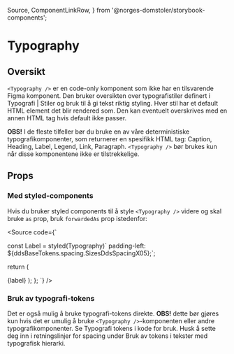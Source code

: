   Source,
  ComponentLinkRow,
} from '@norges-domstoler/storybook-components';

<Meta of={TypographyStories} />

# Typography

<ComponentLinkRow
  docsHref="https://design.domstol.no/987b33f71/p/3718e2-typography"
  githubHref="https://github.com/domstolene/designsystem/tree/main/packages/components/src/components/Typography"
/>

## Oversikt

`<Typography />` er en code-only komponent som ikke har en tilsvarende Figma komponent.
Den bruker oversikten over typografistiler definert i <Link href="https://design.domstol.no/987b33f71/p/63b944-typografi/b/21516f">Typografi | Stiler og bruk</Link> til å gi tekst riktig styling.
Hver stil har et default HTML element det blir rendered som. Den kan eventuelt overskrives med en annen HTML tag hvis default ikke passer.

**OBS!** I de fleste tilfeller bør du bruke en av våre deterministiske typografikomponenter, som returnerer en spesifikk HTML tag: <Link href="https://design.domstol.no/987b33f71/p/473d57-caption/b/52a7b4">Caption</Link>, <Link href="https://design.domstol.no/987b33f71/p/76b220-heading/b/30ecca">Heading</Link>, <Link href="https://design.domstol.no/987b33f71/p/49dc3f-label/b/102e70">Label</Link>, <Link href="https://design.domstol.no/987b33f71/p/829771-legend/b/15b037">Legend</Link>, <Link href="https://design.domstol.no/987b33f71/p/411e45-link/b/674f25">Link</Link>, <Link href="https://design.domstol.no/987b33f71/p/883067-paragraph/b/70f5e1">Paragraph</Link>.
`<Typography />` bør brukes kun når disse komponentene ikke er tilstrekkelige.

## Props

<Canvas of={TypographyStories.Default} />
<Controls of={TypographyStories.Default} />

### Med styled-components

Hvis du bruker styled components til å style `<Typography />` videre og skal bruke `as` prop, bruk `forwardedAs` prop istedenfor:

<Source
  code={`

const Label = styled(Typography)\` padding-left: \${ddsBaseTokens.spacing.SizesDdsSpacingX05};\`;


return (

<Label forwardedAs="span" typographyType="supportingStyleLabel01">
  {label}
</Label>
); }; `} />

### Bruk av typografi-tokens

Det er også mulig å bruke typografi-tokens direkte.
**OBS!** dette bør gjøres kun hvis det er umulig å bruke `<Typography />`-komponenten eller andre typografikomponenter.
Se <Link href="https://design.domstol.no/987b33f71/p/63b944-typografi/b/34fc66">Typografi tokens i kode</Link> for bruk.
Husk å sette deg inn i retningslinjer for spacing under <Link href="https://design.domstol.no/987b33f71/p/63b944-typografi/t/1459ef">Bruk av tokens i tekster med typografisk hierarki</Link>.

